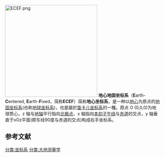 [[Image:ECEF.png|300px]]
'''地心地固坐标系'''（'''E'''arth-'''C'''entered, '''E'''arth-'''F'''ixed，简称'''ECEF'''）简称'''地心坐标系'''，是一种以[[地心|地心]]为原点的[[地固坐标系|地固坐标系]](也称[[地球坐标系|地球坐标系]])，也是屬於[[笛卡儿坐标系|笛卡儿坐标系]]的一種。原点 O (0,0,0)为地球质心，z 轴与[[地轴|地轴]]平行指向[[北极点|北极点]]，x 轴指向[[本初子午线|本初子午线]]与[[赤道|赤道]]的交点，y 轴垂直于xOz平面(即东经90度与赤道的交点)构成右手坐标系。

==参考文献==
{{Translation/Ref|lang=en|article=ECEF|oldid=}}
{{地理学小作品}}
[[分类:坐标系|分类:坐标系]]
[[分类:大地测量学|分类:大地测量学]]